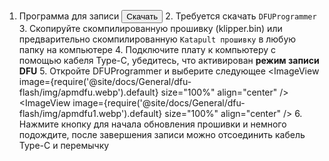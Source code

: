 1. Программа для записи <Button variant="contained" disableElevation href="https://mellow-next.klipper.cn/docs/ResDownload/auxiliary_software/">Скачать</Button>
    2. Требуется скачать `DFUProgrammer`
    3. Скопируйте скомпилированную прошивку (klipper.bin) или предварительно скомпилированную `Katapult прошивку` в любую папку на компьютере
    4. Подключите плату к компьютеру с помощью кабеля Type-C, убедитесь, что активирован **режим записи DFU**
    5. Откройте DFUProgrammer и выберите следующее
        <ImageView image={require('@site/docs/General/dfu-flash/img/apmdfu.webp').default} size="100%" align="center" />
        <ImageView image={require('@site/docs/General/dfu-flash/img/apmdfu1.webp').default} size="100%" align="center" />
    6. Нажмите кнопку для начала обновления прошивки и немного подождите, после завершения записи можно отсоединить кабель Type-C и перемычку



